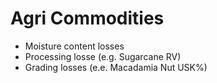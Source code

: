 # Agri Commodities

- Moisture content losses
- Processing losse (e.g. Sugarcane RV)
- Grading losses (e.e. Macadamia Nut USK%)

